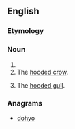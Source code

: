 ==English==

===Etymology===
{{suffix|en|hood|y}}

===Noun===
{{en-noun|hoodies}}

# {{alternative spelling of|hoodie|lang=en}}
# The [[hooded crow]].
# {{lb|en|Scotland}} The [[hooded gull]].

===Anagrams===
* [[dohyo#English|dohyo]]